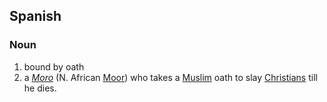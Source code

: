 ==Spanish==

===Noun===
{{infl|es|noun|g=m}}

# bound by oath
# a ''[[moro#Spanish|Moro]]'' (N. African [[Moor]]) who takes a [[Muslim]] oath to slay [[Christian]]s till he dies.